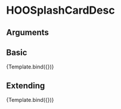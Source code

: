 
<Meta title="Components/Cards/Splash Card/Elements/HOOSplashCardDesc" component={HOOSplashCardDesc}/>

# HOOSplashCardDesc


## Arguments

<ArgsTable of={HOOSplashCardDesc} />


## Basic
<Canvas>
  <Story 
    name="Basic"
    args = { 
      { description: "Splash Card Description" }
    }>
    {Template.bind({})}
  </Story>
</Canvas>

## Extending
<Canvas>
  <Story 
    name="Extending"
    args = { 
     { description: "Splash Card Description", rootElementAttributes: { style: { backgroundColor: "pink" } }}
    }>
    {Template.bind({})}
  </Story>
</Canvas>